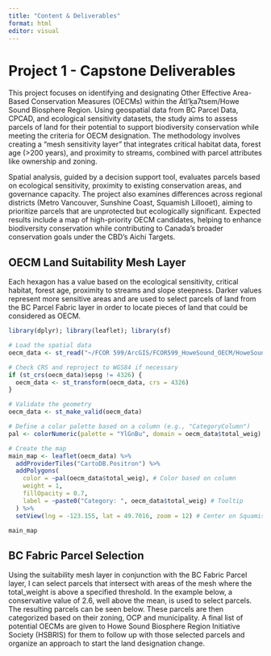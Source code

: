 ```yaml
---
title: "Content & Deliverables"
format: html
editor: visual
---
```


# Project 1 - Capstone Deliverables

This project focuses on identifying and designating Other Effective Area-Based Conservation Measures (OECMs) within the Átl’ḵa7tsem/Howe Sound Biosphere Region. Using geospatial data from BC Parcel Data, CPCAD, and ecological sensitivity datasets, the study aims to assess parcels of land for their potential to support biodiversity conservation while meeting the criteria for OECM designation. The methodology involves creating a "mesh sensitivity layer" that integrates critical habitat data, forest age (\>200 years), and proximity to streams, combined with parcel attributes like ownership and zoning.

Spatial analysis, guided by a decision support tool, evaluates parcels based on ecological sensitivity, proximity to existing conservation areas, and governance capacity. The project also examines differences across regional districts (Metro Vancouver, Sunshine Coast, Squamish Lillooet), aiming to prioritize parcels that are unprotected but ecologically significant. Expected results include a map of high-priority OECM candidates, helping to enhance biodiversity conservation while contributing to Canada’s broader conservation goals under the CBD’s Aichi Targets.

## OECM Land Suitability Mesh Layer

Each hexagon has a value based on the ecological sensitivity, critical habitat, forest age, proximity to streams and slope steepness. Darker values represent more sensitive areas and are used to select parcels of land from the BC Parcel Fabric layer in order to locate pieces of land that could be considered as OECM.

```r
library(dplyr); library(leaflet); library(sf)

# Load the spatial data
oecm_data <- st_read("~/FCOR 599/ArcGIS/FCOR599_HoweSound_OECM/HoweSound_Weig_FeaturesToJSO.geojson")

# Check CRS and reproject to WGS84 if necessary
if (st_crs(oecm_data)$epsg != 4326) {
  oecm_data <- st_transform(oecm_data, crs = 4326)
}

# Validate the geometry
oecm_data <- st_make_valid(oecm_data)

# Define a color palette based on a column (e.g., "CategoryColumn")
pal <- colorNumeric(palette = "YlGnBu", domain = oecm_data$total_weig)

# Create the map
main_map <- leaflet(oecm_data) %>%
  addProviderTiles("CartoDB.Positron") %>%
  addPolygons(
    color = ~pal(oecm_data$total_weig), # Color based on column
    weight = 1,
    fillOpacity = 0.7,
    label = ~paste0("Category: ", oecm_data$total_weig) # Tooltip
  ) %>%
  setView(lng = -123.155, lat = 49.7016, zoom = 12) # Center on Squamish

```

```r
main_map
```

## BC Fabric Parcel Selection

Using the suitability mesh layer in conjunction with the BC Fabric Parcel layer, I can select parcels that intersect with areas of the mesh where the total_weight is above a specified threshold. In the example below, a conservative value of 2.6, well above the mean, is used to select parcels. The resulting parcels can be seen below. These parcels are then categorized based on their zoning, OCP and municipality. A final list of potential OECMs are given to Howe Sound Biosphere Region Initiative Society (HSBRIS) for them to follow up with those selected parcels and organize an approach to start the land designation change.



